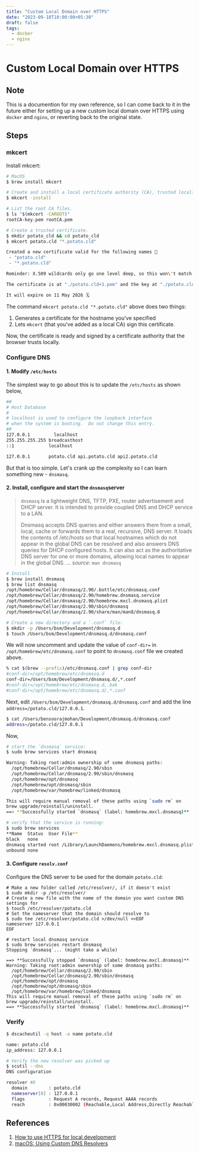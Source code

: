 ```yaml
---
title: "Custom Local Domain over HTTPS"
date: "2023-09-18T10:00:00+05:30"
draft: false
tags:
  - docker
  - nginx
---
```


# Custom Local Domain over HTTPS

## Note
This is a documention for my own reference, so I can come back to it in the future either for setting up a new custom local domain over HTTPS using `docker` and `nginx`, or reverting back to the original state.

## Steps
### mkcert
Install mkcert:
```bash
# MacOS
$ brew install mkcert

# Create and install a local certificate authority (CA), trusted locally on your device.
$ mkcert -install

# List the root CA files.
$ ls "$(mkcert -CAROOT)"
rootCA-key.pem rootCA.pem

# Create a trusted certificate.
$ mkdir potato_cld && cd potato_cld
$ mkcert potato.cld "*.potato.cld"

Created a new certificate valid for the following names 📜
 - "potato.cld"
 - "*.potato.cld"

Reminder: X.509 wildcards only go one level deep, so this won\'t match a.b.potato.cld

The certificate is at "./potato.cld+1.pem" and the key at "./potato.cld+1-key.pem" ✅

It will expire on 11 May 2026 🗓
```

The command `mkcert potato.cld "*.potato.cld"` above does two things:
1. Generates a certificate for the hostname you've specified
2. Lets `mkcert` (that you've added as a local CA) sign this certificate.

Now, the certificate is ready and signed by a certificate authority that the browser trusts locally.
### Configure DNS
#### 1. Modify `/etc/hosts`

The simplest way to go about this is to update the `/etc/hosts` as shown below,
```bash
##
# Host Database
#
# localhost is used to configure the loopback interface
# when the system is booting.  Do not change this entry.
##
127.0.0.1	      localhost
255.255.255.255	broadcasthost
::1             localhost

127.0.0.1       potato.cld api.potato.cld api2.potato.cld
```

But that is too simple. Let's crank up the complexity so I can learn something new - `dnsmasq`.

#### 2. Install, configure and start the `dnsmasq`server

> `dnsmasq` is a lightweight DNS, TFTP, PXE, router advertisement and DHCP server. It is intended to provide coupled DNS and DHCP service to a LAN.
> 
> Dnsmasq accepts DNS queries and either answers them from a small, local, cache or forwards them to a real, recursive, DNS server. It loads the contents of /etc/hosts so that local hostnames which do not appear in the global DNS can be resolved and also answers DNS queries for DHCP configured hosts. It can also act as the authoritative DNS server for one or more domains, allowing local names to appear in the global DNS. ...
> _source_: `man dnsmasq`

```bash
# Install
$ brew install dnsmasq
$ brew list dnsmasq
/opt/homebrew/Cellar/dnsmasq/2.90/.bottle/etc/dnsmasq.conf
/opt/homebrew/Cellar/dnsmasq/2.90/homebrew.dnsmasq.service
/opt/homebrew/Cellar/dnsmasq/2.90/homebrew.mxcl.dnsmasq.plist
/opt/homebrew/Cellar/dnsmasq/2.90/sbin/dnsmasq
/opt/homebrew/Cellar/dnsmasq/2.90/share/man/man8/dnsmasq.8

# Create a new directory and a `.conf` file:
$ mkdir -p /Users/bsm/Development/dnsmasq.d
$ touch /Users/bsm/Development/dnsmasq.d/dnsmasq.conf
```

We will now uncomment and update the value of `conf-dir=` in `/opt/homebrew/etc/dnsmasq.conf` to point to `dnsmasq.conf` file we created above.

```bash
% cat $(brew --prefix)/etc/dnsmasq.conf | grep conf-dir
#conf-dir=/opt/homebrew/etc/dnsmasq.d
conf-dir=/Users/bsm/Development/dnsmasq.d/,*.conf
#conf-dir=/opt/homebrew/etc/dnsmasq.d,.bak
#conf-dir=/opt/homebrew/etc/dnsmasq.d/,*.conf
```

Next, edit `/Users/bsm/Development/dnsmasq.d/dnsmasq.conf` and add the line `address=/potato.cld/127.0.0.1`.
```bash
$ cat /Users/bensoorajmohan/Development/dnsmasq.d/dnsmasq.conf 
address=/potato.cld/127.0.0.1

```

Now,
```bash
# start the `dnsmasq` service:
$ sudo brew services start dnsmasq

Warning: Taking root:admin ownership of some dnsmasq paths:
  /opt/homebrew/Cellar/dnsmasq/2.90/sbin
  /opt/homebrew/Cellar/dnsmasq/2.90/sbin/dnsmasq
  /opt/homebrew/opt/dnsmasq
  /opt/homebrew/opt/dnsmasq/sbin
  /opt/homebrew/var/homebrew/linked/dnsmasq

This will require manual removal of these paths using `sudo rm` on
brew upgrade/reinstall/uninstall.
==> **Successfully started `dnsmasq` (label: homebrew.mxcl.dnsmasq)**

# verify that the service is running:
$ sudo brew services
**Name  Status  User File**
black   none         
dnsmasq started root /Library/LaunchDaemons/homebrew.mxcl.dnsmasq.plist
unbound none
```

#### 3. Configure `resolv.conf`

Configure the DNS server to be used for the domain `potato.cld`:
```shell
# Make a new folder called /etc/resolver/, if it doesn't exist
$ sudo mkdir -p /etc/resolver/
# Create a new file with the name of the domain you want custom DNS settings for
$ touch /etc/resolver/potato.cld
# Set the nameserver that the domain should resolve to
$ sudo tee /etc/resolver/potato.cld >/dev/null <<EOF
nameserver 127.0.0.1
EOF

# restart local dnsmasq service
$ sudo brew services restart dnsmasq
Stopping `dnsmasq`... (might take a while)

==> **Successfully stopped `dnsmasq` (label: homebrew.mxcl.dnsmasq)**
Warning: Taking root:admin ownership of some dnsmasq paths:
  /opt/homebrew/Cellar/dnsmasq/2.90/sbin
  /opt/homebrew/Cellar/dnsmasq/2.90/sbin/dnsmasq
  /opt/homebrew/opt/dnsmasq
  /opt/homebrew/opt/dnsmasq/sbin
  /opt/homebrew/var/homebrew/linked/dnsmasq
This will require manual removal of these paths using `sudo rm` on
brew upgrade/reinstall/uninstall.
==> **Successfully started `dnsmasq` (label: homebrew.mxcl.dnsmasq)**
```

### Verify
```bash
$ dscacheutil -q host -a name potato.cld

name: potato.cld
ip_address: 127.0.0.1

# Verify the new resolver was picked up
$ scutil --dns
DNS configuration

resolver #8
  domain        : potato.cld
  nameserver[0] : 127.0.0.1
  flags         : Request A records, Request AAAA records
  reach         : 0x00030002 (Reachable,Local Address,Directly Reachable Address)
```


## References
1. [How to use HTTPS for local development](https://web.dev/articles/how-to-use-local-https)
2. [macOS: Using Custom DNS Resolvers](https://vninja.net/2020/02/06/macos-custom-dns-resolvers/)